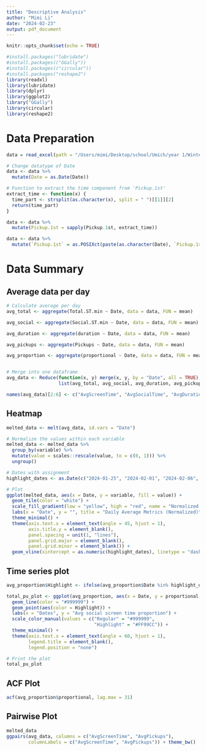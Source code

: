 ```yaml
---
title: "Descriptive Analysis"
author: "Mimi Li"
date: "2024-02-23"
output: pdf_document
---
```


```r
knitr::opts_chunk$set(echo = TRUE)
```

```r
#install.packages("lubridate")
#install.packages(("GGally"))
#install.packages(("circular"))
#install.packages("reshape2")
library(readxl)
library(lubridate)
library(dplyr)
library(ggplot2)
library("GGally")
library(circular)
library(reshape2)
```

# Data Preparation

```r
data = read_excel(path = "/Users/mimi/Desktop/school/Umich/year 1/Winter/Biostat 620/total_data 1.xlsx")

# Change datatype of Date
data <- data %>%
  mutate(Date = as.Date(Date))

# Function to extract the time component from 'Pickup.1st'
extract_time <- function(x) {
  time_part <- strsplit(as.character(x), split = " ")[[1]][2]
  return(time_part)
}

data <- data %>%
  mutate(Pickup.1st = sapply(Pickup.1st, extract_time))

data <- data %>%
  mutate(`Pickup.1st` = as.POSIXct(paste(as.character(Date), `Pickup.1st`), format="%Y-%m-%d %H:%M:%S"))
```

# Data Summary

## Average data per day
```r
# Calculate average per day
avg_total <- aggregate(Total.ST.min ~ Date, data = data, FUN = mean)

avg_social <- aggregate(Social.ST.min ~ Date, data = data, FUN = mean)

avg_duration <- aggregate(duration ~ Date, data = data, FUN = mean)

avg_pickups <- aggregate(Pickups ~ Date, data = data, FUN = mean)

avg_proportion <- aggregate(proportional ~ Date, data = data, FUN = mean)


# Merge into one dataframe
avg_data <- Reduce(function(x, y) merge(x, y, by = "Date", all = TRUE), 
                   list(avg_total, avg_social, avg_duration, avg_pickups, avg_proportion))

names(avg_data)[2:6] <- c("AvgScreenTime", "AvgSocialTime", "AvgDuration", "AvgPickups", "AvgProportion")
```

## Heatmap
```r
melted_data <- melt(avg_data, id.vars = "Date")

# Normalize the values within each variable
melted_data <- melted_data %>%
  group_by(variable) %>%
  mutate(value = scales::rescale(value, to = c(0, 1))) %>%
  ungroup()

# Dates with assignment
highlight_dates <- as.Date(c("2024-01-25", "2024-02-01", "2024-02-06", "2024-02-08", "2024-02-12"))

# Plot
ggplot(melted_data, aes(x = Date, y = variable, fill = value)) +
  geom_tile(color = "white") +
  scale_fill_gradient(low = "yellow", high = "red", name = "Normalized Value") +
  labs(x = "Date", y = "", title = "Daily Average Metrics (Normalized)") +
  theme_minimal() +
  theme(axis.text.x = element_text(angle = 45, hjust = 1),
        axis.title.y = element_blank(),
        panel.spacing = unit(1, "lines"),
        panel.grid.major = element_blank(),
        panel.grid.minor = element_blank()) +
  geom_vline(xintercept = as.numeric(highlight_dates), linetype = "dashed", size = 0.25)
```
## Time series plot
```r
avg_proportion$Highlight <- ifelse(avg_proportion$Date %in% highlight_dates, "Highlight", "Regular")

total_pu_plot <- ggplot(avg_proportion, aes(x = Date, y = proportional, group = 1)) +
  geom_line(color = "#999999") +
  geom_point(aes(color = Highlight)) +
  labs(x = "Dates", y = "Avg social screen time proportion") +
  scale_color_manual(values = c("Regular" = "#999999",
                                "Highlight" = "#FF99CC")) +
  theme_minimal() +
  theme(axis.text.x = element_text(angle = 60, hjust = 1),
        legend.title = element_blank(),
        legend.position = "none")

# Print the plot
total_pu_plot
```
## ACF Plot
```r
acf(avg_proportion$proportional, lag.max = 31)
```

## Pairwise Plot
```r
melted_data
ggpairs(avg_data, columns = c("AvgScreenTime", "AvgPickups"),
        columnLabels = c("AvgScreenTime", "AvgPickups")) + theme_bw()
```
